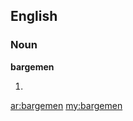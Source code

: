 ==English==

===Noun===
'''bargemen'''

# {{plural of|[[bargeman]]}}

[[ar:bargemen]]
[[my:bargemen]]